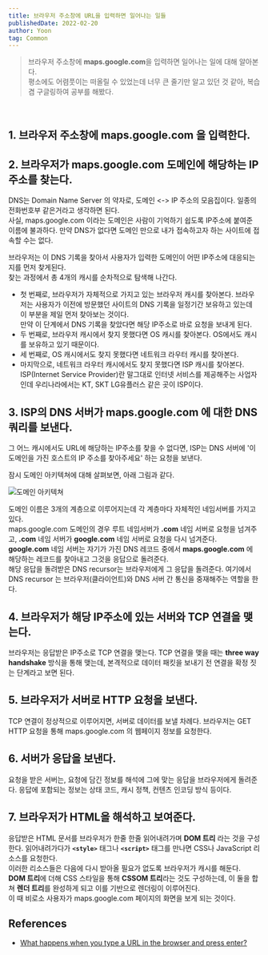 ```yaml
---
title: 브라우저 주소창에 URL을 입력하면 일어나는 일들
publishedDate: 2022-02-20
author: Yoon
tag: Common
---
```


> 브라우저 주소창에 **maps.google.com**을 입력하면 일어나는 일에 대해 알아본다.<br /> 
  평소에도 어렴풋이는 떠올릴 수 있었는데 너무 큰 줄기만 알고 있던 것 같아, 복습 겸 구글링하여 공부를 해봤다.

<br />

## 1. 브라우저 주소창에 **maps.google.com** 을 입력한다.

## 2. 브라우저가 **maps.google.com** 도메인에 해당하는 IP 주소를 찾는다.
DNS는 Domain Name Server 의 약자로, 도메인 <-> IP 주소의 모음집이다. 일종의 전화번호부 같은거라고 생각하면 된다. <br />
사실, maps.google.com 이라는 도메인은 사람이 기억하기 쉽도록 IP주소에 붙여준 이름에 불과하다. 만약 DNS가 없다면 도메인 만으로 내가 접속하고자 하는 사이트에 접속할 수는 없다. <br />

브라우저는 이 DNS 기록을 찾아서 사용자가 입력한 도메인이 어떤 IP주소에 대응되는지를 먼저 찾게된다. <br />
찾는 과정에서 총 4개의 캐시를 순차적으로 탐색해 나간다.

- 첫 번째로, 브라우저가 자체적으로 가지고 있는 브라우저 캐시를 찾아본다. 브라우저는 사용자가 이전에 방문했던 사이트의 DNS 기록을 일정기간 보유하고 있는데 이 부분을 제일 먼저 찾아보는 것이다. <br />
  만약 이 단계에서 DNS 기록을 찾았다면 해당 IP주소로 바로 요청을 보내게 된다.
- 두 번째로, 브라우저 캐시에서 찾지 못했다면 OS 캐시를 찾아본다. OS에서도 캐시를 보유하고 있기 때문이다.
- 세 번째로, OS 캐시에서도 찾지 못했다면 네트워크 라우터 캐시를 찾아본다.
- 마지막으로, 네트워크 라우터 캐시에서도 찾지 못했다면 ISP 캐시를 찾아본다. ISP(Internet Service Provider)란 말그대로 인터넷 서비스를 제공해주는 사업자인데 우리나라에서는 KT, SKT LG유플러스 같은 곳이 ISP이다. <br />
  
## 3. ISP의 DNS 서버가 **maps.google.com** 에 대한 DNS 쿼리를 보낸다.
그 어느 캐시에서도 URL에 해당하는 IP주소를 찾을 수 없다면, ISP는 DNS 서버에 '이 도메인을 가진 호스트의 IP 주소를 찾아주세요' 하는 요청을 보낸다. <br />

잠시 도메인 아키텍쳐에 대해 살펴보면, 아래 그림과 같다.

![도메인 아키텍쳐](./images/what-happens-when-i-type-url/domain-hierarchy.png)

도메인 이름은 3개의 계층으로 이루어지는데 각 계층마다 자체적인 네임서버를 가지고 있다. <br />
maps.google.com 도메인의 경우 루트 네임서버가 **.com** 네임 서버로 요청을 넘겨주고, **.com** 네임 서버가 **google.com** 네임 서버로 요청을 다시 넘겨준다. <br />
**google.com** 네임 서버는 자기가 가진 DNS 레코드 중에서 **maps.google.com** 에 해당하는 레코드를 찾아내고 그것을 응답으로 돌려준다. <br />
해당 응답을 돌려받은 DNS recursor는 브라우저에게 그 응답을 돌려준다. 여기에서 DNS recursor 는 브라우저(클라이언트)와 DNS 서버 간 통신을 중재해주는 역할을 한다. <br />

## 4. 브라우저가 해당 IP주소에 있는 서버와 TCP 연결을 맺는다.
브라우저는 응답받은 IP주소로 TCP 연결을 맺는다. TCP 연결을 맺을 때는 **three way handshake** 방식을 통해 맺는데, 본격적으로 데이터 패킷을 보내기 전 연결을 확정 짓는 단계라고 보면 된다. <br />

## 5. 브라우저가 서버로 HTTP 요청을 보낸다.
TCP 연결이 정상적으로 이루어지면, 서버로 데이터를 보낼 차례다. 브라우저는 GET HTTP 요청을 통해 maps.google.com 의 웹페이지 정보를 요청한다. <br />

## 6. 서버가 응답을 보낸다.
요청을 받은 서버는, 요청에 담긴 정보를 해석에 그에 맞는 응답을 브라우저에게 돌려준다. 응답에 포함되는 정보는 상태 코드, 캐시 정책, 컨텐츠 인코딩 방식 등이다.

## 7. 브라우저가 HTML을 해석하고 보여준다.
응답받은 HTML 문서를 브라우저가 한줄 한줄 읽어내려가며 **DOM 트리** 라는 것을 구성한다. 읽어내려가다가 **`<style>`** 태그나 **`<script>`** 태그를 만나면 CSS나 JavaScript 리소스를 요청한다. <br />
이러한 리소스들은 다음에 다시 받아올 필요가 없도록 브라우저가 캐시를 해둔다. <br />
**DOM 트리**에 더해 CSS 스타일을 통해 **CSSOM 트리**라는 것도 구성하는데, 이 둘을 합쳐 **렌더 트리**를 완성하게 되고 이를 기반으로 렌더링이 이루어진다. <br />
이 때 비로소 사용자가 maps.google.com 페이지의 화면을 보게 되는 것이다.


## References
- [What happens when you type a URL in the browser and press enter?](https://medium.com/@maneesha.wijesinghe1/what-happens-when-you-type-an-url-in-the-browser-and-press-enter-bb0aa2449c1a)
